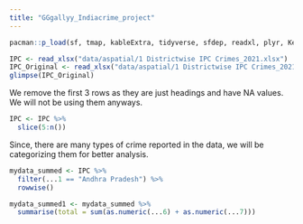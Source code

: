```yaml
---
title: "GGgallyy_Indiacrime_project"
---
```


```r
pacman::p_load(sf, tmap, kableExtra, tidyverse, sfdep, readxl, plyr, Kendall, plotly, dplyr)
```

```r
IPC <- read_xlsx("data/aspatial/1 Districtwise IPC Crimes_2021.xlsx")
IPC_Original <- read_xlsx("data/aspatial/1 Districtwise IPC Crimes_2021.xlsx")
glimpse(IPC_Original)
```

We remove the first 3 rows as they are just headings and have NA values. We will not be using them anyways.

```r
IPC <- IPC %>%
  slice(5:n())
```

Since, there are many types of crime reported in the data, we will be categorizing them for better analysis.

```r
mydata_summed <- IPC %>%
  filter(...1 == "Andhra Pradesh") %>%
  rowwise()

mydata_summed1 <- mydata_summed %>%
  summarise(total = sum(as.numeric(...6) + as.numeric(...7)))

```
